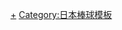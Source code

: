 {{Navbox
|bodyclass=hlist

|name = 选拔高等学校野球大会海报女郎
|title = [[選拔高等學校棒球大會]]海報女郎
|state = <includeonly>collapsed</includeonly>
|group1 = 2010年代
|list1 =
* 2013 [[吉本實憂]]
* 2014 [[小芝風花]]
* 2015 {{tsl|ja|小澤奈々花|小澤奈奈花}}
* 2016 [[井頭愛海]]
* 2017 [[岡田結實]]
* 2018 {{tsl|ja|玉田志織}}
* 2019 [[井本彩花]]
|group2 = 2020年代
|list2 =
* 2020 {{tsl|ja|石井薫子|石井薰子}}<small><span style="color:grey">（停辦）</span></small>
* 2021 {{tsl|ja|小泉のん|小泉Non}}
}}<noinclude>
[[Category:選拔高等學校野球大會海报女郎|+]]
[[Category:日本棒球模板]]
</noinclude>